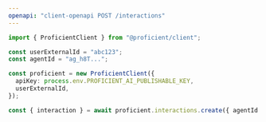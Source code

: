 ```yaml
---
openapi: "client-openapi POST /interactions"
---
```


<RequestExample>

```ts JavaScript SDK
import { ProficientClient } from "@proficient/client";

const userExternalId = "abc123";
const agentId = "ag_h8T...";

const proficient = new ProficientClient({
  apiKey: process.env.PROFICIENT_AI_PUBLISHABLE_KEY,
  userExternalId,
});

const { interaction } = await proficient.interactions.create({ agentId });
```

</RequestExample>
